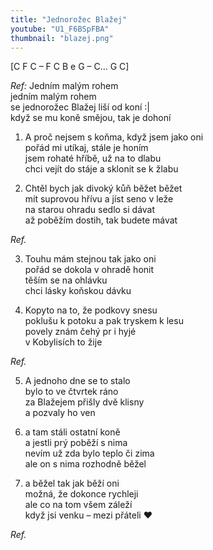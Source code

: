 ```yaml
---
title: "Jednorožec Blažej"
youtube: "U1_F6BSpFBA"
thumbnail: "blazej.png"
---
```


[C F C – F C B e G – C... G C]

_Ref:_ Jedním malým rohem\
jedním malým rohem\
se jednorožec Blažej liší od koní :|\
když se mu koně smějou, tak je dohoní

1. A proč nejsem s koňma, když jsem jako oni\
   pořád mi utíkaj, stále je honím\
   jsem rohaté hříbě, už na to dlabu\
   chci vejít do stáje a sklonit se k žlabu

2. Chtěl bych jak divoký kůň běžet běžet\
   mít suprovou hřívu a jíst seno v leže\
   na starou ohradu sedlo si dávat\
   až poběžím dostih, tak budete mávat

_Ref._

3. Touhu mám stejnou tak jako oni\
   pořád se dokola v ohradě honit\
   těším se na ohlávku\
   chci lásky koňskou dávku

4. Kopyto na to, že podkovy snesu\
   poklušu k potoku a pak tryskem k lesu\
   povely znám čehý pr i hyjé\
   v Kobylisích to žije

_Ref._

5. A jednoho dne se to stalo\
   bylo to ve čtvrtek ráno\
   za Blažejem přišly dvě klisny\
   a pozvaly ho ven

6. a tam stáli ostatní koně\
   a jestli prý poběží s nima\
   nevím už zda bylo teplo či zima\
   ale on s nima rozhodně běžel

7. a běžel tak jak běží oni\
   možná, že dokonce rychleji\
   ale co na tom všem záleží\
   když jsi venku – mezi přáteli ♥️

_Ref._
